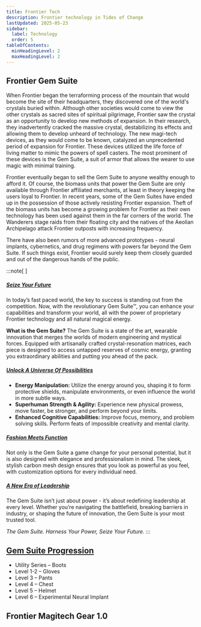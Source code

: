 ```yaml
---
title: Frontier Tech
description: Frontier technology in Tides of Change
lastUpdated: 2025-05-23
sidebar:
  label: Technology
  order: 5
tableOfContents:
  minHeadingLevel: 2
  maxHeadingLevel: 2
---
```


## Frontier Gem Suite
When Frontier began the terraforming process of the mountain that would become the site of their headquarters, they discovered one of the world's crystals buried within. Although other societies would come to view the other crystals as sacred sites of spiritual pilgrimage, Frontier saw the crystal as an opportunity to develop new methods of expansion. In their research, they inadvertently cracked the massive crystal, destabilizing its effects and allowing them to develop unheard of technology. The new magi-tech devices, as they would come to be known, catalyzed an unprecedented period of expansion for Frontier. These devices utilized the life force of living matter to mimic the powers of spell casters. The most prominent of these devices is the Gem Suite, a suit of armor that allows the wearer to use magic with minimal training. 

Frontier eventually began to sell the Gem Suite to anyone wealthy enough to afford it. Of course, the biomass units that power the Gem Suite are only available through Frontier affiliated merchants, at least in theory keeping the users loyal to Frontier. In recent years, some of the Gem Suites have ended up in the possession of those actively resisting Frontier expansion. Theft of the biomass units has become a growing problem for Frontier as their own technology has been used against them in the far corners of the world. The Wanderers stage raids from their floating city and the natives of the Aeolian Archipelago attack Frontier outposts with increasing frequency.

There have also been rumors of more advanced prototypes - neural implants, cybernetics, and drug regimens with powers far beyond the Gem Suite. If such things exist, Frontier would surely keep them closely guarded and out of the dangerous hands of the public.

:::note[&nbsp;]
##### <u> Seize Your Future </u>
In today’s fast paced world, the key to success is standing out from the competition. Now, with the revolutionary Gem Suite™, you can enhance your capabilities and transform your world, all with the power of proprietary Frontier technology and all natural magical energy. 

**What is the Gem Suite?** The Gem Suite is a state of the art, wearable innovation that merges the worlds of modern engineering and mystical forces. Equipped with artisanally crafted crystal-resonation matrices, each piece is designed to access untapped reserves of cosmic energy, granting you extraordinary abilities and putting you ahead of the pack.

##### <u> Unlock A Universe Of Possibilities </u>
* **Energy Manipulation:** Utilize the energy around you, shaping it to form protective shields, manipulate environments, or even influence the world in more subtle ways.
* **Superhuman Strength & Agility:** Experience new physical prowess, move faster, be stronger, and perform beyond your limits.
* **Enhanced Cognitive Capabilities:** Improve focus, memory, and problem solving skills. Perform feats of impossible creativity and mental clarity.

##### <u> Fashion Meets Function </u>
Not only is the Gem Suite a game change for your personal potential, but it is also designed with elegance and professionalism in mind. The sleek, stylish carbon mesh design ensures that you look as powerful as you feel, with customization options for every individual need.

##### <u> A New Era of Leadership </u>
The Gem Suite isn’t just about power - it’s about redefining leadership at every level. Whether you’re navigating the battlefield, breaking barriers in industry, or shaping the future of innovation, the Gem Suite is your most trusted tool.

*The Gem Suite. Harness Your Power, Seize Your Future.*
:::

## <u>Gem Suite Progression</u>
* Utility Series – Boots
* Level 1-2 – Gloves
* Level 3 – Pants
* Level 4 – Chest
* Level 5 – Helmet
* Level 6 – Experimental Neural Implant 

## Frontier Magitech Gear 1.0
